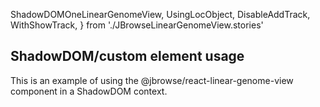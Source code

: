   ShadowDOMOneLinearGenomeView,
  UsingLocObject,
  DisableAddTrack,
  WithShowTrack,
} from './JBrowseLinearGenomeView.stories'

<Meta title="Using ShadowDOM custom element" />

## ShadowDOM/custom element usage

This is an example of using the @jbrowse/react-linear-genome-view component in a
ShadowDOM context.

<Story of={ShadowDOMOneLinearGenomeView} />
